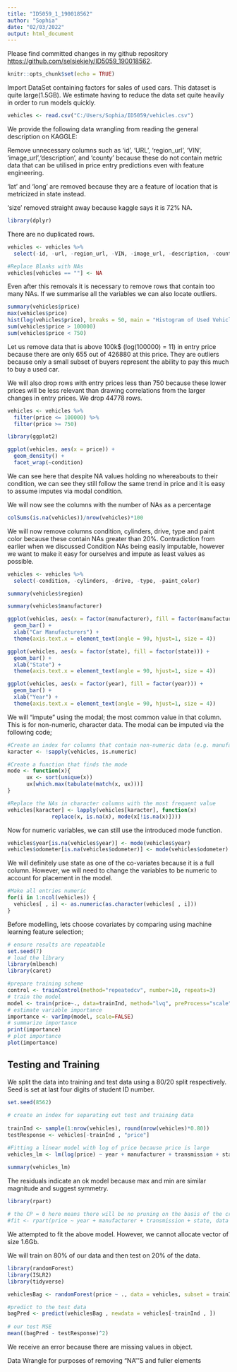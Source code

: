 ```yaml
---
title: "ID5059_1_190018562"
author: "Sophia"
date: "02/03/2022"
output: html_document
---
```


Please find committed changes in my github repository <https://github.com/selsiekiely/ID5059_190018562>.

```r
knitr::opts_chunk$set(echo = TRUE)
```

Import DataSet containing factors for sales of used cars. This dataset is quite large(1.5GB). We estimate having to reduce the data set quite heavily in order to run models quickly.

```r
vehicles <- read.csv("C:/Users/Sophia/ID5059/vehicles.csv")
```

We provide the following data wrangling from reading the general description on KAGGLE:

Remove unnecessary columns such as ‘id’, ’URL', ‘region_url’, 'VIN', ‘image_url’,'description', and 'county' because these do not contain metric data that can be utilised in price entry predictions even with feature engineering.

'lat' and 'long' are removed because they are a feature of location that is metricized in state instead.

'size' removed straight away because kaggle says it is 72% NA.

```r
library(dplyr)
```

There are no duplicated rows.

```r
vehicles <- vehicles %>% 
  select(-id, -url, -region_url, -VIN, -image_url, -description, -county, -lat, -long, -size)

#Replace Blanks with NAs
vehicles[vehicles == ""] <- NA
```

Even after this removals it is necessary to remove rows that contain too many NAs. If we summarise all the variables we can also locate outliers.

```r
summary(vehicles$price)
max(vehicles$price)
hist(log(vehicles$price), breaks = 50, main = "Histogram of Used Vehicle Prices", xlab = "Log of Vehicle Price in $")
sum(vehicles$price > 100000)
sum(vehicles$price < 750)
```

Let us remove data that is above 100k$ (log(100000) = 11) in entry price because there are only 655 out of 426880 at this price. They are outliers because only a small subset of buyers represent the ability to pay this much to buy a used car.

We will also drop rows with entry prices less than 750 because these lower prices will be less relevant than drawing correlations from the larger changes in entry prices. We drop 44778 rows.

```r
vehicles <- vehicles %>%
  filter(price <= 100000) %>%
  filter(price >= 750)
```

```r
library(ggplot2)
```

```r
ggplot(vehicles, aes(x = price)) +
  geom_density() +
  facet_wrap(~condition)
```

We can see here that despite NA values holding no whereabouts to their condition, we can see they still follow the same trend in price and it is easy to assume imputes via modal condition.

We will now see the columns with the number of NAs as a percentage

```r
colSums(is.na(vehicles))/nrow(vehicles)*100
```

We will now remove columns condition, cylinders, drive, type and paint color because these contain NAs greater than 20%. Contradiction from earlier when we discussed Condition NAs being easily imputable, however we want to make it easy for ourselves and impute as least values as possible.

```r
vehicles <- vehicles %>% 
  select(-condition, -cylinders, -drive, -type, -paint_color)
```


```r
summary(vehicles$region)
```

```r
summary(vehicles$manufacturer)

ggplot(vehicles, aes(x = factor(manufacturer), fill = factor(manufacturer))) +
  geom_bar() + 
  xlab("Car Manufacturers") +
  theme(axis.text.x = element_text(angle = 90, hjust=1, size = 4))
```

```r
ggplot(vehicles, aes(x = factor(state), fill = factor(state))) +
  geom_bar() + 
  xlab("State") +
  theme(axis.text.x = element_text(angle = 90, hjust=1, size = 4))
```

```r
ggplot(vehicles, aes(x = factor(year), fill = factor(year))) +
  geom_bar() + 
  xlab("Year") +
  theme(axis.text.x = element_text(angle = 90, hjust=1, size = 4))
```

We will "impute" using the modal; the most common value in that column. This is for non-numeric, character data. The modal can be imputed via the following code;

```r

#Create an index for columns that contain non-numeric data (e.g. manufacturer)
karacter <- !sapply(vehicles, is.numeric)

#Create a function that finds the mode
mode <- function(x){
      ux <- sort(unique(x))
      ux[which.max(tabulate(match(x, ux)))] 
}

#Replace the NAs in character columns with the most frequent value
vehicles[karacter] <- lapply(vehicles[karacter], function(x)
              replace(x, is.na(x), mode(x[!is.na(x)])))

```

Now for numeric variables, we can still use the introduced mode function. 

```r
vehicles$year[is.na(vehicles$year)] <- mode(vehicles$year)
vehicles$odometer[is.na(vehicles$odometer)] <- mode(vehicles$odometer)
```

We will definitely use state as one of the co-variates because it is a full column. However, we will need to change the variables to be numeric to account for placement in the model.

```r

#Make all entries numeric
for(i in 1:ncol(vehicles)) {       
  vehicles[ , i] <- as.numeric(as.character(vehicles[ , i]))
}

```
Before modelling, lets choose covariates by comparing using machine learning feature selection;

```r
# ensure results are repeatable
set.seed(7)
# load the library
library(mlbench)
library(caret)

#prepare training scheme
control <- trainControl(method="repeatedcv", number=10, repeats=3)
# train the model
model <- train(price~., data=trainInd, method="lvq", preProcess="scale", trControl=control)
# estimate variable importance
importance <- varImp(model, scale=FALSE)
# summarize importance
print(importance)
# plot importance
plot(importance)
```

## Testing and Training

We split the data into training and test data using a 80/20 split respectively. Seed is set at last
four digits of student ID number.

```r
set.seed(8562)
  
# create an index for separating out test and training data 
  
trainInd <- sample(1:nrow(vehicles), round(nrow(vehicles)*0.80))
testResponse <- vehicles[-trainInd , "price"] 

```

```r
#Fitting a linear model with log of price because price is large
vehicles_lm <- lm(log(price) ~ year + manufacturer + transmission + state, data = vehicles, na.action = na.exclude)

summary(vehicles_lm)
```

The residuals indicate an ok model because max and min are similar magnitude and suggest symmetry. 
```r
library(rpart)
  
# the CP = 0 here means there will be no pruning on the basis of the cross-valdiation - we grow a big tree for pruning later
#fit <- rpart(price ~ year + manufacturer + transmission + state, data = vehicles, na.action = na.exclude, method="class", control = rpart.control(cp=0))
```

We attempted to fit the above model. However, we cannot allocate vector of size 1.6Gb.


We will train on 80% of our data and then test on 20% of the data.

```r
library(randomForest)
library(ISLR2)
library(tidyverse)
```

```r
vehiclesBag <- randomForest(price ~ ., data = vehicles, subset = trainInd, mtry = 4, ntree = 25)

#predict to the test data 
bagPred <- predict(vehiclesBag , newdata = vehicles[-trainInd , ])
  
# our test MSE
mean((bagPred - testResponse)^2)
```
We receive an error because there are missing values in object.



Data Wrangle for purposes of removing "NA"'S and fuller elements

```r
```